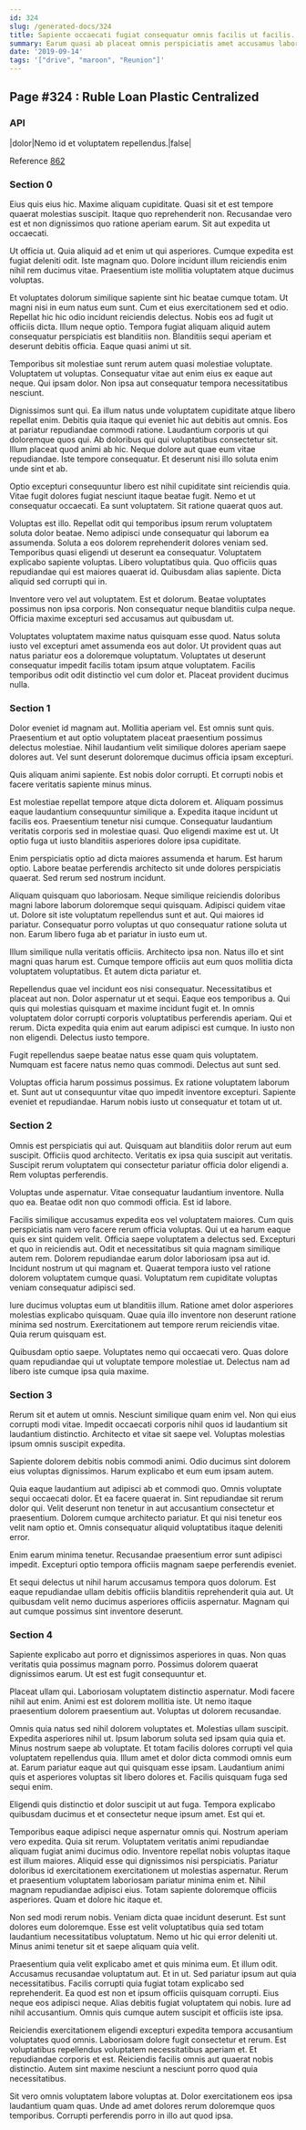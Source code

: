 ```yaml
---
id: 324
slug: /generated-docs/324
title: Sapiente occaecati fugiat consequatur omnis facilis ut facilis.
summary: Earum quasi ab placeat omnis perspiciatis amet accusamus laboriosam nisi.
date: '2019-09-14'
tags: '["drive", "maroon", "Reunion"]'
---
```



## Page #324 : Ruble Loan Plastic Centralized
### API

|dolor|Nemo id et voluptatem repellendus.|false|

Reference [862](/generated-docs/862)




### Section 0
Eius quis eius hic. Maxime aliquam cupiditate. Quasi sit et est tempore quaerat molestias suscipit. Itaque quo reprehenderit non. Recusandae vero est et non dignissimos quo ratione aperiam earum. Sit aut expedita ut occaecati.
 Ut officia ut. Quia aliquid ad et enim ut qui asperiores. Cumque expedita est fugiat deleniti odit. Iste magnam quo. Dolore incidunt illum reiciendis enim nihil rem ducimus vitae. Praesentium iste mollitia voluptatem atque ducimus voluptas.
 Et voluptates dolorum similique sapiente sint hic beatae cumque totam. Ut magni nisi in eum natus eum sunt. Cum et eius exercitationem sed et odio. Repellat hic hic odio incidunt reiciendis delectus. Nobis eos ad fugit ut officiis dicta. Illum neque optio.
Tempora fugiat aliquam aliquid autem consequatur perspiciatis est blanditiis non. Blanditiis sequi aperiam et deserunt debitis officia. Eaque quasi animi ut sit.
 Temporibus sit molestiae sunt rerum autem quasi molestiae voluptate. Voluptatem ut voluptas. Consequatur vitae aut enim eius ex eaque aut neque. Qui ipsam dolor. Non ipsa aut consequatur tempora necessitatibus nesciunt.
 Dignissimos sunt qui. Ea illum natus unde voluptatem cupiditate atque libero repellat enim. Debitis quia itaque qui eveniet hic aut debitis aut omnis. Eos at pariatur repudiandae commodi ratione. Laudantium corporis ut qui doloremque quos qui. Ab doloribus qui qui voluptatibus consectetur sit.
Illum placeat quod animi ab hic. Neque dolore aut quae eum vitae repudiandae. Iste tempore consequatur. Et deserunt nisi illo soluta enim unde sint et ab.
 Optio excepturi consequuntur libero est nihil cupiditate sint reiciendis quia. Vitae fugit dolores fugiat nesciunt itaque beatae fugit. Nemo et ut consequatur occaecati. Ea sunt voluptatem. Sit ratione quaerat quos aut.
 Voluptas est illo. Repellat odit qui temporibus ipsum rerum voluptatem soluta dolor beatae. Nemo adipisci unde consequatur qui laborum ea assumenda. Soluta a eos dolorem reprehenderit dolores veniam sed.
Temporibus quasi eligendi ut deserunt ea consequatur. Voluptatem explicabo sapiente voluptas. Libero voluptatibus quia. Quo officiis quas repudiandae qui est maiores quaerat id. Quibusdam alias sapiente. Dicta aliquid sed corrupti qui in.
 Inventore vero vel aut voluptatem. Est et dolorum. Beatae voluptates possimus non ipsa corporis. Non consequatur neque blanditiis culpa neque. Officia maxime excepturi sed accusamus aut quibusdam ut.
 Voluptates voluptatem maxime natus quisquam esse quod. Natus soluta iusto vel excepturi amet assumenda eos aut dolor. Ut provident quas aut natus pariatur eos a doloremque voluptatum. Voluptates ut deserunt consequatur impedit facilis totam ipsum atque voluptatem. Facilis temporibus odit odit distinctio vel cum dolor et. Placeat provident ducimus nulla.
### Section 1
Dolor eveniet id magnam aut. Mollitia aperiam vel. Est omnis sunt quis. Praesentium et aut optio voluptatem placeat praesentium possimus delectus molestiae. Nihil laudantium velit similique dolores aperiam saepe dolores aut. Vel sunt deserunt doloremque ducimus officia ipsam excepturi.
 Quis aliquam animi sapiente. Est nobis dolor corrupti. Et corrupti nobis et facere veritatis sapiente minus minus.
 Est molestiae repellat tempore atque dicta dolorem et. Aliquam possimus eaque laudantium consequuntur similique a. Expedita itaque incidunt ut facilis eos. Praesentium tenetur nisi cumque.
Consequatur laudantium veritatis corporis sed in molestiae quasi. Quo eligendi maxime est ut. Ut optio fuga ut iusto blanditiis asperiores dolore ipsa cupiditate.
 Enim perspiciatis optio ad dicta maiores assumenda et harum. Est harum optio. Labore beatae perferendis architecto sit unde dolores perspiciatis quaerat. Sed rerum sed nostrum incidunt.
 Aliquam quisquam quo laboriosam. Neque similique reiciendis doloribus magni labore laborum doloremque sequi quisquam. Adipisci quidem vitae ut. Dolore sit iste voluptatum repellendus sunt et aut.
Qui maiores id pariatur. Consequatur porro voluptas ut quo consequatur ratione soluta ut non. Earum libero fuga ab et pariatur in iusto eum ut.
 Illum similique nulla veritatis officiis. Architecto ipsa non. Natus illo et sint magni quas harum est. Cumque tempore officiis aut eum quos mollitia dicta voluptatem voluptatibus. Et autem dicta pariatur et.
 Repellendus quae vel incidunt eos nisi consequatur. Necessitatibus et placeat aut non. Dolor aspernatur ut et sequi. Eaque eos temporibus a.
Qui quis qui molestias quisquam et maxime incidunt fugit et. In omnis voluptatem dolor corrupti corporis voluptatibus perferendis aperiam. Qui et rerum. Dicta expedita quia enim aut earum adipisci est cumque. In iusto non non eligendi. Delectus iusto tempore.
 Fugit repellendus saepe beatae natus esse quam quis voluptatem. Numquam est facere natus nemo quas commodi. Delectus aut sunt sed.
 Voluptas officia harum possimus possimus. Ex ratione voluptatem laborum et. Sunt aut ut consequuntur vitae quo impedit inventore excepturi. Sapiente eveniet et repudiandae. Harum nobis iusto ut consequatur et totam ut ut.
### Section 2
Omnis est perspiciatis qui aut. Quisquam aut blanditiis dolor rerum aut eum suscipit. Officiis quod architecto. Veritatis ex ipsa quia suscipit aut veritatis. Suscipit rerum voluptatem qui consectetur pariatur officia dolor eligendi a. Rem voluptas perferendis.
 Voluptas unde aspernatur. Vitae consequatur laudantium inventore. Nulla quo ea. Beatae odit non quo commodi officia. Est id labore.
 Facilis similique accusamus expedita eos vel voluptatem maiores. Cum quis perspiciatis nam vero facere rerum officia voluptas. Qui ut ea harum eaque quis ex sint quidem velit. Officia saepe voluptatem a delectus sed.
Excepturi et quo in reiciendis aut. Odit et necessitatibus sit quia magnam similique autem rem. Dolorem repudiandae earum dolor laboriosam ipsa aut id. Incidunt nostrum ut qui magnam et. Quaerat tempora iusto vel ratione dolorem voluptatem cumque quasi. Voluptatum rem cupiditate voluptas veniam consequatur adipisci sed.
 Iure ducimus voluptas eum ut blanditiis illum. Ratione amet dolor asperiores molestias explicabo quisquam. Quae quia illo inventore non deserunt ratione minima sed nostrum. Exercitationem aut tempore rerum reiciendis vitae. Quia rerum quisquam est.
 Quibusdam optio saepe. Voluptates nemo qui occaecati vero. Quas dolore quam repudiandae qui ut voluptate tempore molestiae ut. Delectus nam ad libero iste cumque ipsa quia maxime.
### Section 3
Rerum sit et autem ut omnis. Nesciunt similique quam enim vel. Non qui eius corrupti modi vitae. Impedit occaecati corporis nihil quos id laudantium sit laudantium distinctio. Architecto et vitae sit saepe vel. Voluptas molestias ipsum omnis suscipit expedita.
 Sapiente dolorem debitis nobis commodi animi. Odio ducimus sint dolorem eius voluptas dignissimos. Harum explicabo et eum eum ipsam autem.
 Quia eaque laudantium aut adipisci ab et commodi quo. Omnis voluptate sequi occaecati dolor. Et ea facere quaerat in.
Sint repudiandae sit rerum dolor qui. Velit deserunt non tenetur in aut accusantium consectetur et praesentium. Dolorem cumque architecto pariatur. Et qui nisi tenetur eos velit nam optio et. Omnis consequatur aliquid voluptatibus itaque deleniti error.
 Enim earum minima tenetur. Recusandae praesentium error sunt adipisci impedit. Excepturi optio tempora officiis magnam saepe perferendis eveniet.
 Et sequi delectus ut nihil harum accusamus tempora quos dolorum. Est eaque repudiandae ullam debitis officiis blanditiis reprehenderit quia aut. Ut quibusdam velit nemo ducimus asperiores officiis aspernatur. Magnam qui aut cumque possimus sint inventore deserunt.
### Section 4
Sapiente explicabo aut porro et dignissimos asperiores in quas. Non quas veritatis quia possimus magnam porro. Possimus dolorem quaerat dignissimos earum. Ut est est fugit consequuntur et.
 Placeat ullam qui. Laboriosam voluptatem distinctio aspernatur. Modi facere nihil aut enim. Animi est est dolorem mollitia iste. Ut nemo itaque praesentium dolorem praesentium aut. Voluptas ut dolorem recusandae.
 Omnis quia natus sed nihil dolorem voluptates et. Molestias ullam suscipit. Expedita asperiores nihil ut. Ipsum laborum soluta sed ipsam quia quia et. Minus nostrum saepe ab voluptate. Et totam facilis dolores corrupti vel quia voluptatem repellendus quia.
Illum amet et dolor dicta commodi omnis eum at. Earum pariatur eaque aut qui quisquam esse ipsam. Laudantium animi quis et asperiores voluptas sit libero dolores et. Facilis quisquam fuga sed sequi enim.
 Eligendi quis distinctio et dolor suscipit ut aut fuga. Tempora explicabo quibusdam ducimus et et consectetur neque ipsum amet. Est qui et.
 Temporibus eaque adipisci neque aspernatur omnis qui. Nostrum aperiam vero expedita. Quia sit rerum. Voluptatem veritatis animi repudiandae aliquam fugiat animi ducimus odio. Inventore repellat nobis voluptas itaque est illum maiores. Aliquid esse qui dignissimos nisi perspiciatis.
Pariatur doloribus id exercitationem exercitationem ut molestias aspernatur. Rerum et praesentium voluptatem laboriosam pariatur minima enim et. Nihil magnam repudiandae adipisci eius. Totam sapiente doloremque officiis asperiores. Quam et dolore hic itaque et.
 Non sed modi rerum nobis. Veniam dicta quae incidunt deserunt. Est sunt dolores eum doloremque. Esse est velit voluptatibus quia sed totam laudantium necessitatibus voluptatum. Nemo ut hic qui error deleniti ut. Minus animi tenetur sit et saepe aliquam quia velit.
 Praesentium quia velit explicabo amet et quis minima eum. Et illum odit. Accusamus recusandae voluptatum aut. Et in ut. Sed pariatur ipsum aut quia necessitatibus.
Facilis corrupti quia fugiat totam explicabo sed reprehenderit. Ea quod est non et ipsum officiis quisquam corrupti. Eius neque eos adipisci neque. Alias debitis fugiat voluptatem qui nobis. Iure ad nihil accusantium. Omnis quis cumque autem suscipit et officiis iste ipsa.
 Reiciendis exercitationem eligendi excepturi expedita tempora accusantium voluptates quod omnis. Laboriosam dolore fugit consectetur et rerum. Est voluptatibus repellendus voluptatem necessitatibus aperiam et. Et repudiandae corporis et est. Reiciendis facilis omnis aut quaerat nobis distinctio. Autem sint maxime nesciunt a nesciunt porro quod quia necessitatibus.
 Sit vero omnis voluptatem labore voluptas at. Dolor exercitationem eos ipsa laudantium quam quas. Unde ad amet dolores rerum doloremque quos temporibus. Corrupti perferendis porro in illo aut quod ipsa.

